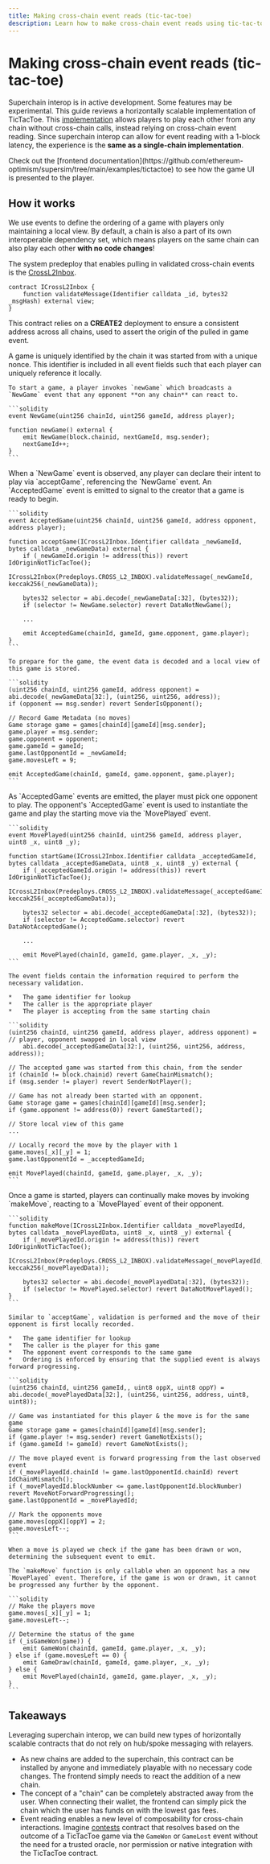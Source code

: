 ```yaml
---
title: Making cross-chain event reads (tic-tac-toe)
description: Learn how to make cross-chain event reads using tic-tac-toe.
---
```


# Making cross-chain event reads (tic-tac-toe)

<Info>Superchain interop is in active development. Some features may be experimental.</Info>
This guide reviews a horizontally scalable implementation of TicTacToe. This [implementation](https://github.com/ethereum-optimism/supersim/blob/main/contracts/src/tictactoe/TicTacToe.sol) allows players to play each other from any chain without cross-chain calls, instead relying on cross-chain event reading. Since superchain interop can allow for event reading with a 1-block latency, the experience is the **same as a single-chain implementation**.

<Info>
  Check out the [frontend documentation](https://github.com/ethereum-optimism/supersim/tree/main/examples/tictactoe) to see how the game UI is presented to the player.
</Info>

## How it works

We use events to define the ordering of a game with players only maintaining a local view. By default, a chain is also a part of its own interoperable dependency set, which means players on the same chain can also play each other **with no code changes**!

The system predeploy that enables pulling in validated cross-chain events is the [CrossL2Inbox](https://specs.optimism.io/interop/predeploys.html?utm_source=op-docs&utm_medium=docs#crossl2inbox).

```solidity
contract ICrossL2Inbox {
    function validateMessage(Identifier calldata _id, bytes32 _msgHash) external view;
}
```

This contract relies on a **CREATE2** deployment to ensure a consistent address across all chains, used to assert the origin of the pulled in game event.

<Steps>
  <Step title="Intent to play">
  A game is uniquely identified by the chain it was started from with a unique nonce. This identifier is included in all event fields such that each player can uniquely reference it locally.
  
    To start a game, a player invokes `newGame` which broadcasts a `NewGame` event that any opponent **on any chain** can react to.
  
    ```solidity
    event NewGame(uint256 chainId, uint256 gameId, address player);
  
    function newGame() external {
        emit NewGame(block.chainid, nextGameId, msg.sender);
        nextGameId++;
    }
    ```
  </Step>

  <Step title="Accepting a game">
  When a `NewGame` event is observed, any player can declare their intent to play via `acceptGame`, referencing the `NewGame` event. An `AcceptedGame` event is emitted to signal to the creator that a game is ready to begin.
  
    ```solidity
    event AcceptedGame(uint256 chainId, uint256 gameId, address opponent, address player);
  
    function acceptGame(ICrossL2Inbox.Identifier calldata _newGameId, bytes calldata _newGameData) external {
        if (_newGameId.origin != address(this)) revert IdOriginNotTicTacToe();
        ICrossL2Inbox(Predeploys.CROSS_L2_INBOX).validateMessage(_newGameId, keccak256(_newGameData));
  
        bytes32 selector = abi.decode(_newGameData[:32], (bytes32));
        if (selector != NewGame.selector) revert DataNotNewGame();
  
        ...
  
        emit AcceptedGame(chainId, gameId, game.opponent, game.player);
    }
    ```
  
    To prepare for the game, the event data is decoded and a local view of this game is stored.
  
    ```solidity
    (uint256 chainId, uint256 gameId, address opponent) = abi.decode(_newGameData[32:], (uint256, uint256, address));
    if (opponent == msg.sender) revert SenderIsOpponent();
  
    // Record Game Metadata (no moves)
    Game storage game = games[chainId][gameId][msg.sender];
    game.player = msg.sender;
    game.opponent = opponent;
    game.gameId = gameId;
    game.lastOpponentId = _newGameId;
    game.movesLeft = 9;
  
    emit AcceptedGame(chainId, gameId, game.opponent, game.player);
    ```
  </Step>

  <Step title="Starting the game">
  As `AcceptedGame` events are emitted, the player must pick one opponent to play. The opponent's `AcceptedGame` event is used to instantiate the game and play the starting move via the `MovePlayed` event.
  
    ```solidity
    event MovePlayed(uint256 chainId, uint256 gameId, address player, uint8 _x, uint8 _y);
  
    function startGame(ICrossL2Inbox.Identifier calldata _acceptedGameId, bytes calldata _acceptedGameData, uint8 _x, uint8 _y) external {
        if (_acceptedGameId.origin != address(this)) revert IdOriginNotTicTacToe();
        ICrossL2Inbox(Predeploys.CROSS_L2_INBOX).validateMessage(_acceptedGameId, keccak256(_acceptedGameData));
  
        bytes32 selector = abi.decode(_acceptedGameData[:32], (bytes32));
        if (selector != AcceptedGame.selector) revert DataNotAcceptedGame();
  
        ...
  
        emit MovePlayed(chainId, gameId, game.player, _x, _y);
    ```
  
    The event fields contain the information required to perform the necessary validation.
  
    *   The game identifier for lookup
    *   The caller is the appropriate player
    *   The player is accepting from the same starting chain
  
    ```solidity
    (uint256 chainId, uint256 gameId, address player, address opponent) = // player, opponent swapped in local view
        abi.decode(_acceptedGameData[32:], (uint256, uint256, address, address));
  
    // The accepted game was started from this chain, from the sender
    if (chainId != block.chainid) revert GameChainMismatch();
    if (msg.sender != player) revert SenderNotPlayer();
  
    // Game has not already been started with an opponent.
    Game storage game = games[chainId][gameId][msg.sender];
    if (game.opponent != address(0)) revert GameStarted();
  
    // Store local view of this game
    ...
  
    // Locally record the move by the player with 1
    game.moves[_x][_y] = 1;
    game.lastOpponentId = _acceptedGameId;
  
    emit MovePlayed(chainId, gameId, game.player, _x, _y);
    ```
  </Step>

  <Step title="Making moves">
  Once a game is started, players can continually make moves by invoking `makeMove`, reacting to a `MovePlayed` event of their opponent.
  
    ```solidity
    function makeMove(ICrossL2Inbox.Identifier calldata _movePlayedId, bytes calldata _movePlayedData, uint8 _x, uint8 _y) external {
        if (_movePlayedId.origin != address(this)) revert IdOriginNotTicTacToe();
        ICrossL2Inbox(Predeploys.CROSS_L2_INBOX).validateMessage(_movePlayedId, keccak256(_movePlayedData));
  
        bytes32 selector = abi.decode(_movePlayedData[:32], (bytes32));
        if (selector != MovePlayed.selector) revert DataNotMovePlayed();
    }
    ```
  
    Similar to `acceptGame`, validation is performed and the move of their opponent is first locally recorded.
  
    *   The game identifier for lookup
    *   The caller is the player for this game
    *   The opponent event corresponds to the same game
    *   Ordering is enforced by ensuring that the supplied event is always forward progressing.
  
    ```solidity
    (uint256 chainId, uint256 gameId,, uint8 oppX, uint8 oppY) = abi.decode(_movePlayedData[32:], (uint256, uint256, address, uint8, uint8));
  
    // Game was instantiated for this player & the move is for the same game
    Game storage game = games[chainId][gameId][msg.sender];
    if (game.player != msg.sender) revert GameNotExists();
    if (game.gameId != gameId) revert GameNotExists();
  
    // The move played event is forward progressing from the last observed event
    if (_movePlayedId.chainId != game.lastOpponentId.chainId) revert IdChainMismatch();
    if (_movePlayedId.blockNumber <= game.lastOpponentId.blockNumber) revert MoveNotForwardProgressing();
    game.lastOpponentId = _movePlayedId;
  
    // Mark the opponents move
    game.moves[oppX][oppY] = 2;
    game.movesLeft--;
    ```
  
    When a move is played we check if the game has been drawn or won, determining the subsequent event to emit.
  
    The `makeMove` function is only callable when an opponent has a new `MovePlayed` event. Therefore, if the game is won or drawn, it cannot be progressed any further by the opponent.
  
    ```solidity
    // Make the players move
    game.moves[_x][_y] = 1;
    game.movesLeft--;
  
    // Determine the status of the game
    if (_isGameWon(game)) {
        emit GameWon(chainId, gameId, game.player, _x, _y);
    } else if (game.movesLeft == 0) {
        emit GameDraw(chainId, gameId, game.player, _x, _y);
    } else {
        emit MovePlayed(chainId, gameId, game.player, _x, _y);
    }
    ```
  </Step>
</Steps>

## Takeaways

Leveraging superchain interop, we can build new types of horizontally scalable contracts that do not rely on hub/spoke messaging with relayers.

*   As new chains are added to the superchain, this contract can be installed by anyone and immediately playable with no necessary code changes. The frontend simply needs to react the addition of a new chain.
*   The concept of a "chain" can be completely abstracted away from the user. When connecting their wallet, the frontend can simply pick the chain which the user has funds on with the lowest gas fees.
*   Event reading enables a new level of composability for cross-chain interactions. Imagine [contests](/interop/tutorials/event-contests) contract that resolves based on the outcome of a TicTacToe game via the `GameWon` or `GameLost` event without the need for a trusted oracle, nor permission or native integration with the TicTacToe contract.
